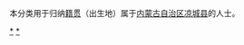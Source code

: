 {{Catnav|頁面分類|各種主題的頁面分類|依中国各省来作的分类|各地中国人|内蒙古人|乌兰察布人}}
{{Catnav|頁面分類|人物|各國人物|中国人|各地中国人|内蒙古人|乌兰察布人}}

本分类用于归纳[[籍贯|籍贯]]（出生地）属于[[内蒙古自治区|内蒙古自治区]][[凉城县|凉城县]]的人士。

[[Category:乌兰察布人|*]]
[[Category:凉城县|*]]